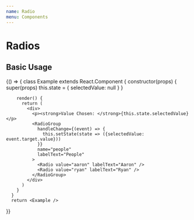 ```yaml
---
name: Radio
menu: Components
---
```


# Radios



## Basic Usage

<Playground>
    <RadioGroup name="colors" labelText="Colors">
      <Radio value="blue" labelText="Blue" />
      <Radio value="red" labelText="Red" />
    </RadioGroup>
</Playground>

<Playground>
  {() => {
    class Example extends React.Component {
      constructor(props) {
        super(props)
          this.state = {
            selectedValue: null
          }
        }

        render() {
          return (
            <div>
              <p><strong>Value Chosen: </strong>{this.state.selectedValue}</p>
              <RadioGroup
                handleChange={(event) => {
                  this.setState(state => ({selectedValue: event.target.value}))
                }}
                name="people"
                labelText="People"
              >
                <Radio value="aaron" labelText="Aaron" />
                <Radio value="ryan" labelText="Ryan" />
              </RadioGroup>
            </div>
          )
        }
      }
      return <Example />
  }}
</Playground>
